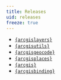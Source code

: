 ```yaml
---
title: Releases
uid: releases
freeze: true
---
```


  - [`{arcgislayers}`](https://github.com/R-ArcGIS/arcgislayers/blob/main/NEWS.md)
  - [`{arcgisutils}`](https://github.com/R-ArcGIS/arcgisutils/blob/main/NEWS.md)
  - [`{arcgisgeocode}`](https://github.com/R-ArcGIS/arcgisgeocode/blob/main/NEWS.md)
  - [`{arcgisplaces}`](https://github.com/R-ArcGIS/arcgisplaces/blob/main/NEWS.md)
  - [`{arcgis}`](https://github.com/R-ArcGIS/arcgis)
  - [`{arcgisbinding}`](https://github.com/R-ArcGIS/r-bridge)